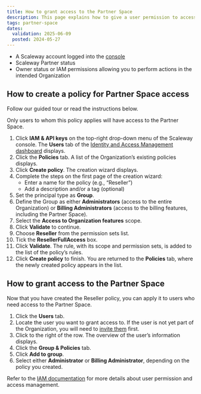 ```yaml
---
title: How to grant access to the Partner Space
description: This page explains how to give a user permission to access the Partner Space.
tags: partner-space
dates:
  validation: 2025-06-09
  posted: 2024-05-27
---
```



<Requirements />

- A Scaleway account logged into the [console](https://account.scaleway.com/?service=elements)
- Scaleway Partner status
- Owner status or IAM permissions allowing you to perform actions in the intended Organization

## How to create a policy for Partner Space access

Follow our guided tour or read the instructions below.
    <GuideFlow src="https://app.guideflow.com/embed/mk6novqi6p"/>

Only users to whom this policy applies will have access to the Partner Space.
1. Click **IAM & API keys** on the top-right drop-down menu of the Scaleway console. The **Users** tab of the [Identity and Access Management dashboard](https://console.scaleway.com/iam/users) displays.
2. Click the **Policies** tab. A list of the Organization’s existing policies displays.
3. Click **Create policy**. The creation wizard displays.
4. Complete the steps on the first page of the creation wizard:
    - Enter a name for the policy (e.g., “Reseller”)
    - Add a description and/or a tag (optional)
5. Set the principal type as **Group**.
6. Define the Group as either **Administrators** (access to the entire Organization) or **Billing Administrators** (access to the billing features, including the Partner Space).
7. Select the **Access to Organization features** scope.
8. Click **Validate** to continue.
9. Choose **Reseller** from the permission sets list.
10. Tick the **ResellerFullAccess** box.
11. Click **Validate**. The rule, with its scope and permission sets, is added to the list of the policy’s rules.
12. Click **Create policy** to finish. You are returned to the **Policies** tab, where the newly created policy appears in the list.

## How to grant access to the Partner Space

Now that you have created the Reseller policy, you can apply it to users who need access to the Partner Space.

1. Click the **Users** tab.
2. Locate the user you want to grant access to. If the user is not yet part of the Organization, you will need to [invite them](/iam/how-to/manage-members/) first.
3. Click <Icon name="more" /> to the right of the row. The overview of the user’s information displays.
4. Click the **Group & Policies** tab.
5. Click **Add to group**.
6. Select either **Administrator** or **Billing Administrator**, depending on the policy you created.

Refer to the [IAM documentation](/iam/) for more details about user permission and access management.


